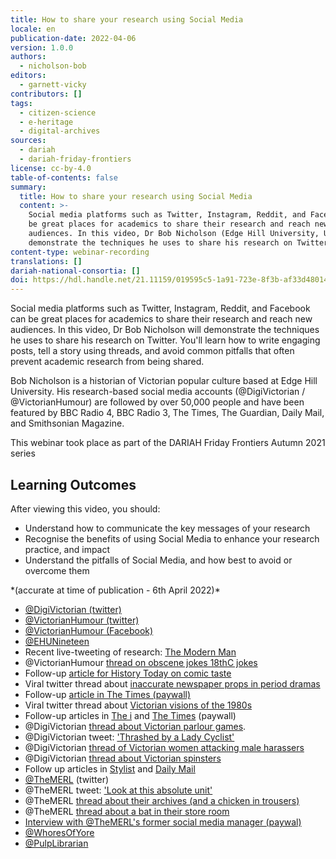 ```yaml
---
title: How to share your research using Social Media
locale: en
publication-date: 2022-04-06
version: 1.0.0
authors:
  - nicholson-bob
editors:
  - garnett-vicky
contributors: []
tags:
  - citizen-science
  - e-heritage
  - digital-archives
sources:
  - dariah
  - dariah-friday-frontiers
license: cc-by-4.0
table-of-contents: false
summary:
  title: How to share your research using Social Media
  content: >-
    Social media platforms such as Twitter, Instagram, Reddit, and Facebook can
    be great places for academics to share their research and reach new
    audiences. In this video, Dr Bob Nicholson (Edge Hill University, UK) will
    demonstrate the techniques he uses to share his research on Twitter.
content-type: webinar-recording
translations: []
dariah-national-consortia: []
doi: https://hdl.handle.net/21.11159/019595c5-1a91-723e-8f3b-af33d48014b6
---
```

Social media platforms such as Twitter, Instagram, Reddit, and Facebook can be great places for academics to share their research and reach new audiences. In this video, Dr Bob Nicholson will demonstrate the techniques he uses to share his research on Twitter. You'll learn how to write engaging posts, tell a story using threads, and avoid common pitfalls that often prevent academic research from being shared.

Bob Nicholson is a historian of Victorian popular culture based at Edge Hill University. His research-based social media accounts (@DigiVictorian / @VictorianHumour) are followed by over 50,000 people and have been featured by BBC Radio 4, BBC Radio 3, The Times, The Guardian, Daily Mail, and Smithsonian Magazine.

This webinar took place as part of the DARIAH Friday Frontiers Autumn 2021 series

## Learning Outcomes

After viewing this video, you should:

* Understand how to communicate the key messages of your research
* Recognise the benefits of using Social Media to enhance your research practice, and impact
* Understand the pitfalls of Social Media, and how best to avoid or overcome them

<VideoCard provider="youtube" id="zEqslcXqT5k" title="How to share your research using social media" subtitle="Click here to view" src="/assets/content/assets/en/resources/hosted/how-to-share-your-research-using-social-media/bob-nicholson-thumbnail-image.png" />

<Callout kind="tip" title="Links to items mentioned during the presentation">
  *(accurate at time of publication - 6th April 2022)*

  * [@DigiVictorian (twitter)](https://twitter.com/DigiVictorian)
  * [@VictorianHumour (twitter)](https://twitter.com/VictorianHumour)
  * [@VictorianHumour (Facebook)](https://www.facebook.com/VictorianHumour)
  * [@EHUNineteen](https://twitter.com/EHUNineteen)
  * Recent live-tweeting of research: [The Modern Man](https://twitter.com/DigiVictorian/status/1461656706862260225)
  * @VictorianHumour [thread on obscene jokes 18thC jokes](https://twitter.com/VictorianHumour/status/1281988894536413184?s=20)
  * Follow-up [article for History Today on comic taste](https://www.historytoday.com/archive/history-matters/did-you-hear-one)
  * Viral twitter thread about [inaccurate newspaper props in period dramas](https://twitter.com/DigiVictorian/status/934543116304035840?s=20)
  * Follow-up [article in The Times (paywall)](https://www.thetimes.co.uk/article/historian-bob-nicholson-tears-strip-off-makers-of-dickens-biopic-the-man-who-invented-christmas-starring-dan-stevens-over-size-of-newspaper-headlines-cvnvngcg5)
  * Viral twitter thread about [Victorian visions of the 1980s](https://twitter.com/DigiVictorian/status/1078416956401860610?s=20)
  * Follow-up articles in [The i](https://inews.co.uk/culture/victorians-predicted-brexit-internet-and-the-pot-noodle-1888-magazine-reveals-240711)  and [The Times](https://www.thetimes.co.uk/article/for-every-telectroscope-there-s-a-protein-pill-nkszvrglp) (paywall)
  * @DigiVictorian [thread about Victorian parlour games](https://twitter.com/DigiVictorian/status/1048594464376324096?s=20).
  * @DigiVictorian tweet: ['Thrashed by a Lady Cyclist'](https://twitter.com/DigiVictorian/status/487543691352219648?s=20)
  * @DigiVictorian [thread of Victorian women attacking male harassers](https://twitter.com/DigiVictorian/status/1297324669318692865?s=20)
  * @DigiVictorian [thread about Victorian spinsters](https://twitter.com/DigiVictorian/status/964842367508516864?s=20)
  * Follow up articles in [Stylist](https://www.stylist.co.uk/life/why-am-i-a-spinster-victorian-women-hilarious-feminist-answers/265102) and [Daily Mail](https://www.dailymail.co.uk/news/article-9270079/How-Victorian-spinsters-took-aim-gentlemen-day-happily-SINGLE.html)
  * [@TheMERL](https://twitter.com/TheMERL) (twitter)
  * @TheMERL tweet: ['Look at this absolute unit'](https://twitter.com/TheMERL/status/983341970318938112?s=20)
  * @TheMERL [thread about their archives (and a chicken in trousers)](https://twitter.com/TheMERL/status/1048541160271237120?s=20)
  * @TheMERL [thread about a bat in their store room](https://twitter.com/TheMERL/status/1099661508852752390?s=20)
  * [Interview with @TheMERL's former social media manager (paywal)](https://www.thetimes.co.uk/article/big-thinking-museum-of-english-rural-life-finds-the-secret-of-success-is-a-huge-exmoor-horn-sheep-6tvrml6sr)
  * [@WhoresOfYore](https://twitter.com/WhoresofYore)
  * [@PulpLibrarian](https://twitter.com/PulpLibrarian)
</Callout>

